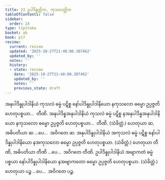 ```yaml
---
title: 23 ဥပါဒိန္နတ္တိက, ကုသလတ္တိက
tableOfContents: false
sidebar:
  order: 24
type: tipitaka
basket: ab
book: p17
review:
  current: review
  updated: '2025-10-27T21:48:00.307462'
  updated_by: ''
  notes: ''
  history:
  - state: review
    date: '2025-10-27T21:48:00.307462'
    updated_by: ''
    notes: ''
    previous_state: draft
---
```



<ReviewStatus review={frontmatter.review} showDetails={true} />

<HypothesisAnnotation frontmatter={frontmatter} />

<DynamicBreadcrumb />

<Division number="40" book="p17" e="ch" v="40" p="301">

<Paragraph number="108" book="p17">
အနုပါဒိန္နုပါဒါနိယံ ကုသလံ ဓမ္မံ ပဋိစ္စ နော်ပါဒိန္နုပါဒါနိယော နကုသလော ဓမ္မော ဥပ္ပဇ္ဇတိ ဟေတုပစ္စယာ…  တီဏိ.
</Paragraph>

<Paragraph number="109" book="p17">
အနုပါဒိန္နအနုပါဒါနိယံ ကုသလံ ဓမ္မံ ပဋိစ္စ နအနုပါဒိန္နအနုပါဒါနိယော နကုသလော ဓမ္မော ဥပ္ပဇ္ဇတိ ဟေတုပစ္စယာ…  တီဏိ. (သံခိတ္တံ.) ဟေတုယာ ဆ, အဓိပတိယာ ဆ …ပေ…  အဝိဂတေ ဆ.
</Paragraph>

<Paragraph number="110" book="p17">
အနုပါဒိန္နုပါဒါနိယံ အကုသလံ ဓမ္မံ ပဋိစ္စ နော်ပါဒိန္နုပါဒါနိယော နအကုသလော ဓမ္မော ဥပ္ပဇ္ဇတိ ဟေတုပစ္စယာ. (သံခိတ္တံ.) ဟေတုယာ တီဏိ, အဓိပတိယာ တီဏိ …ပေ…  အဝိဂတေ တီဏိ.
</Paragraph>

<Paragraph number="111" book="p17">
ဥပါဒိန္နုပါဒါနိယံ အဗျာကတံ ဓမ္မံ ပစ္စယာ နော်ပါဒိန္နုပါဒါနိယော နအဗျာကတော ဓမ္မော ဥပ္ပဇ္ဇတိ ဟေတုပစ္စယာ. (သံခိတ္တံ.) ဟေတုယာ ပဉ္စ …ပေ…  အဝိဂတေ ပဉ္စ.
</Paragraph>
</Division>